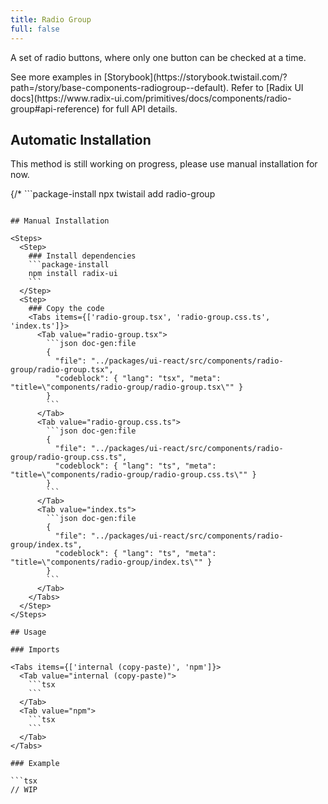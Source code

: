 ```yaml
---
title: Radio Group
full: false
---
```


A set of radio buttons, where only one button can be checked at a time.

<Callout type='info'>
  See more examples in [Storybook](https://storybook.twistail.com/?path=/story/base-components-radiogroup--default).
  Refer to [Radix UI docs](https://www.radix-ui.com/primitives/docs/components/radio-group#api-reference) for full API details.
</Callout>

## Automatic Installation

<Callout type='warn'>
  This method is still working on progress, please use manual installation for now.
</Callout>

{/* ```package-install
npx twistail add radio-group
``` */}

## Manual Installation

<Steps>
  <Step>
    ### Install dependencies
    ```package-install
    npm install radix-ui
    ```
  </Step>
  <Step>
    ### Copy the code
    <Tabs items={['radio-group.tsx', 'radio-group.css.ts', 'index.ts']}>
      <Tab value="radio-group.tsx">
        ```json doc-gen:file
        {
          "file": "../packages/ui-react/src/components/radio-group/radio-group.tsx",
          "codeblock": { "lang": "tsx", "meta": "title=\"components/radio-group/radio-group.tsx\"" }
        }
        ```
      </Tab>
      <Tab value="radio-group.css.ts">
        ```json doc-gen:file
        {
          "file": "../packages/ui-react/src/components/radio-group/radio-group.css.ts",
          "codeblock": { "lang": "ts", "meta": "title=\"components/radio-group/radio-group.css.ts\"" }
        }
        ```
      </Tab>
      <Tab value="index.ts">
        ```json doc-gen:file
        {
          "file": "../packages/ui-react/src/components/radio-group/index.ts",
          "codeblock": { "lang": "ts", "meta": "title=\"components/radio-group/index.ts\"" }
        }
        ```
      </Tab>
    </Tabs>
  </Step>
</Steps>

## Usage

### Imports

<Tabs items={['internal (copy-paste)', 'npm']}>
  <Tab value="internal (copy-paste)">
    ```tsx
    ```
  </Tab>
  <Tab value="npm">
    ```tsx
    ```
  </Tab>
</Tabs>

### Example

```tsx
// WIP
```
